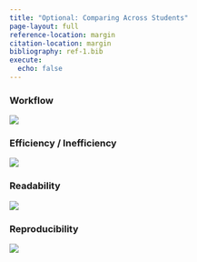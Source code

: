 ```yaml
---
title: "Optional: Comparing Across Students"
page-layout: full
reference-location: margin
citation-location: margin
bibliography: ref-1.bib
execute: 
  echo: false
---
```


### Workflow

::: {.column-margin}
![](images/workflow.png)
:::

### Efficiency / Inefficiency

::: {.column-margin}
![](images/efficient.png)
:::


### Readability 

::: {.column-margin}
![](images/read.png)
:::

### Reproducibility

::: {.column-margin}
![](images/reproduce.png)
:::
